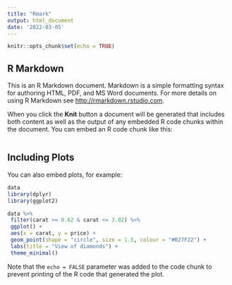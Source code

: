 ---
title: "Rmark"
output: html_document
date: '2022-03-05'
---

```{r setup, include=FALSE}
knitr::opts_chunk$set(echo = TRUE)
```

## R Markdown

This is an R Markdown document. Markdown is a simple formatting syntax for authoring HTML, PDF, and MS Word documents. For more details on using R Markdown see <http://rmarkdown.rstudio.com>.

When you click the **Knit** button a document will be generated that includes both content as well as the output of any embedded R code chunks within the document. You can embed an R code chunk like this:

```{r cars}

```
 
## Including Plots

You can also embed plots, for example:

```{r}
data
library(dplyr)
library(ggplot2)

data %>%
 filter(carat >= 0.62 & carat <= 3.02) %>%
 ggplot() +
 aes(x = carat, y = price) +
 geom_point(shape = "circle", size = 1.5, colour = "#B27F22") +
 labs(title = "View of diamonds") +
 theme_minimal()

```

Note that the `echo = FALSE` parameter was added to the code chunk to prevent printing of the R code that generated the plot.
